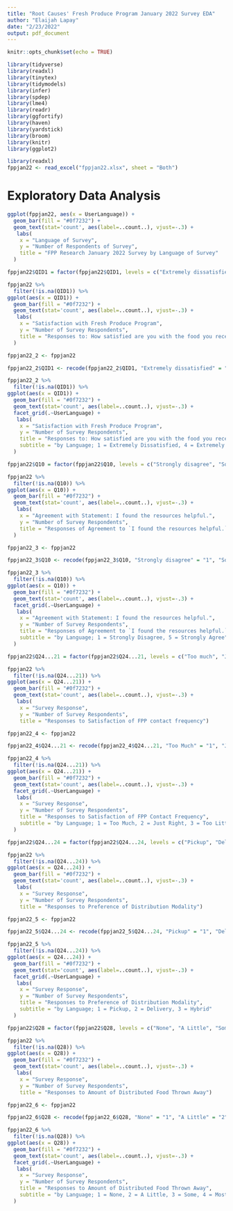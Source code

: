 ```yaml
---
title: "Root Causes' Fresh Produce Program January 2022 Survey EDA"
author: "Elaijah Lapay"
date: "2/23/2022"
output: pdf_document
---
```


```r
knitr::opts_chunk$set(echo = TRUE)
```

```r
library(tidyverse) 
library(readxl)
library(tinytex)
library(tidymodels)
library(infer)
library(spdep)
library(lme4)
library(readr)
library(ggfortify)
library(haven)
library(yardstick)
library(broom)
library(knitr)
library(ggplot2)
```
```r
library(readxl)
fppjan22 <- read_excel("fppjan22.xlsx", sheet = "Both")
```

# Exploratory Data Analysis

```r
ggplot(fppjan22, aes(x = UserLanguage)) +
  geom_bar(fill = "#0f7232") +
  geom_text(stat='count', aes(label=..count..), vjust=-.3) +
   labs(
    x = "Language of Survey",
    y = "Number of Respondents of Survey", 
    title = "FPP Research January 2022 Survey by Language of Survey"
  )
```

```r

fppjan22$QID1 = factor(fppjan22$QID1, levels = c("Extremely dissatisfied", "Somewhat dissatisfied", "Somewhat satisfied", "Extremely satisfied"), ordered = TRUE)

fppjan22 %>%
  filter(!is.na(QID1)) %>%
ggplot(aes(x = QID1)) +
  geom_bar(fill = "#0f7232") +
  geom_text(stat='count', aes(label=..count..), vjust=-.3) +
   labs(
    x = "Satisfaction with Fresh Produce Program",
    y = "Number of Survey Respondents", 
    title = "Responses to: How satisfied are you with the food you received overall?"
  )

fppjan22_2 <- fppjan22

fppjan22_2$QID1 <- recode(fppjan22_2$QID1, "Extremely dissatisfied" = "1", "Somewhat dissatisfied" = "2", "Somewhat satisfied" = "4", "Extremely satisfied" = "4")

fppjan22_2 %>%
  filter(!is.na(QID1)) %>%
ggplot(aes(x = QID1)) +
  geom_bar(fill = "#0f7232") +
  geom_text(stat='count', aes(label=..count..), vjust=-.3) +
  facet_grid(.~UserLanguage) +
   labs(
    x = "Satisfaction with Fresh Produce Program",
    y = "Number of Survey Respondents", 
    title = "Responses to: How satisfied are you with the food you received overall?",
    subtitle = "by Language; 1 = Extremely Dissatisfied, 4 = Extremely Satisfied"
  )
```

```r

fppjan22$Q10 = factor(fppjan22$Q10, levels = c("Strongly disagree", "Somewhat disagree", "Neither agree nor disagree", "Somewhat agree", "Strongly agree"), ordered = TRUE)

fppjan22 %>%
  filter(!is.na(Q10)) %>%
ggplot(aes(x = Q10)) +
  geom_bar(fill = "#0f7232") +
  geom_text(stat='count', aes(label=..count..), vjust=-.3) +
   labs(
    x = "Agreement with Statement: I found the resources helpful.",
    y = "Number of Survey Respondents", 
    title = "Responses of Agreement to `I found the resources helpful.`"
  )

fppjan22_3 <- fppjan22

fppjan22_3$Q10 <- recode(fppjan22_3$Q10, "Strongly disagree" = "1", "Somewhat disagree" = "2", "Neither agree nor disagree" = "3", "Somewhat agree" = "4", "Strongly agree"= "5")

fppjan22_3 %>%
  filter(!is.na(Q10)) %>%
ggplot(aes(x = Q10)) +
  geom_bar(fill = "#0f7232") +
  geom_text(stat='count', aes(label=..count..), vjust=-.3) +
  facet_grid(.~UserLanguage) +
   labs(
    x = "Agreement with Statement: I found the resources helpful.",
    y = "Number of Survey Respondents", 
    title = "Responses of Agreement to `I found the resources helpful.`",
    subtitle = "by Language; 1 = Strongly Disagree, 5 = Strongly Agree"
  )
```

```r

fppjan22$Q24...21 = factor(fppjan22$Q24...21, levels = c("Too much", "Just right", "Too little"), ordered = TRUE)

fppjan22 %>%
  filter(!is.na(Q24...21)) %>%
ggplot(aes(x = Q24...21)) +
  geom_bar(fill = "#0f7232") +
  geom_text(stat='count', aes(label=..count..), vjust=-.3) +
   labs(
    x = "Survey Response",
    y = "Number of Survey Respondents", 
    title = "Responses to Satisfaction of FPP contact frequency")

fppjan22_4 <- fppjan22

fppjan22_4$Q24...21 <- recode(fppjan22_4$Q24...21, "Too Much" = "1", "Just Right" = "2", "Too Little" = "3")

fppjan22_4 %>%
  filter(!is.na(Q24...21)) %>%
ggplot(aes(x = Q24...21)) +
  geom_bar(fill = "#0f7232") +
  geom_text(stat='count', aes(label=..count..), vjust=-.3) +
  facet_grid(.~UserLanguage) +
   labs(
    x = "Survey Response",
    y = "Number of Survey Respondents", 
    title = "Responses to Satisfaction of FPP Contact Frequency",
    subtitle = "by Language; 1 = Too Much, 2 = Just Right, 3 = Too Little"
  )
```

```r

fppjan22$Q24...24 = factor(fppjan22$Q24...24, levels = c("Pickup", "Delivery", "Hybrid"), ordered = TRUE)

fppjan22 %>%
  filter(!is.na(Q24...24)) %>%
ggplot(aes(x = Q24...24)) +
  geom_bar(fill = "#0f7232") +
  geom_text(stat='count', aes(label=..count..), vjust=-.3) +
   labs(
    x = "Survey Response",
    y = "Number of Survey Respondents", 
    title = "Responses to Preference of Distribution Modality")

fppjan22_5 <- fppjan22

fppjan22_5$Q24...24 <- recode(fppjan22_5$Q24...24, "Pickup" = "1", "Delivery" = "2", "Hybrid" = "3")

fppjan22_5 %>%
  filter(!is.na(Q24...24)) %>%
ggplot(aes(x = Q24...24)) +
  geom_bar(fill = "#0f7232") +
  geom_text(stat='count', aes(label=..count..), vjust=-.3) +
  facet_grid(.~UserLanguage) +
   labs(
    x = "Survey Response",
    y = "Number of Survey Respondents", 
    title = "Responses to Preference of Distribution Modality",
    subtitle = "by Language; 1 = Pickup, 2 = Delivery, 3 = Hybrid"
  )
```

```r

fppjan22$Q28 = factor(fppjan22$Q28, levels = c("None", "A Little", "Some", "Most", "All"), ordered = TRUE)

fppjan22 %>%
  filter(!is.na(Q28)) %>%
ggplot(aes(x = Q28)) +
  geom_bar(fill = "#0f7232") +
  geom_text(stat='count', aes(label=..count..), vjust=-.3) +
   labs(
    x = "Survey Response",
    y = "Number of Survey Respondents", 
    title = "Responses to Amount of Distributed Food Thrown Away")

fppjan22_6 <- fppjan22

fppjan22_6$Q28 <- recode(fppjan22_6$Q28, "None" = "1", "A Little" = "2", "Some" = "3", "Most" = "4", "All" = "5")

fppjan22_6 %>%
  filter(!is.na(Q28)) %>%
ggplot(aes(x = Q28)) +
  geom_bar(fill = "#0f7232") +
  geom_text(stat='count', aes(label=..count..), vjust=-.3) +
  facet_grid(.~UserLanguage) +
   labs(
    x = "Survey Response",
    y = "Number of Survey Respondents", 
    title = "Responses to Amount of Distributed Food Thrown Away",
    subtitle = "by Language; 1 = None, 2 = A Little, 3 = Some, 4 = Most, 5 = All"
  )
```
